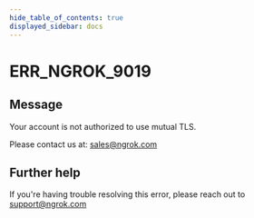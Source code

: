 ```yaml
---
hide_table_of_contents: true
displayed_sidebar: docs
---
```



# ERR_NGROK_9019

## Message

Your account is not authorized to use mutual TLS.

Please contact us at: sales@ngrok.com

<ErrorDetails error="err_ngrok_9019" />

## Further help

If you're having trouble resolving this error, please reach out to [support@ngrok.com](mailto:support@ngrok.com?subject=Help%20with%20ERR_NGROK_9019)
